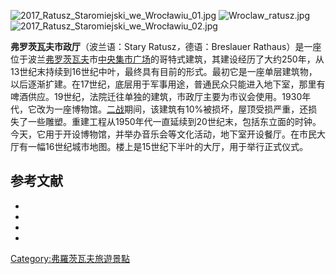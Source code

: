 {{coord|51|06|35|N|17|01|54|E|display=title}}
[[File:2017_Ratusz_Staromiejski_we_Wrocławiu_01.jpg|thumb]]
[[File:Wroclaw_ratusz.jpg|thumb]]
[[File:2017_Ratusz_Staromiejski_we_Wrocławiu_02.jpg|thumb]]

'''弗罗茨瓦夫市政厅'''（波兰语：Stary Ratusz''，''德语：Breslauer Rathaus）是一座位于波兰[[弗罗茨瓦夫|弗罗茨瓦夫]]市[[中央集市广场_(弗罗茨瓦夫)|中央集市广场]]的哥特式建筑，其建设经历了大约250年，从13世纪末持续到16世纪中叶，最终具有目前的形式。最初它是一座单层建筑物，以后逐渐扩建。在17世纪，底层用于军事用途，普通民众只能进入地下室，那里有啤酒供应。19世纪，法院迁往单独的建筑，市政厅主要为市议会使用。1930年代，它改为一座博物馆。[[第二次世界大战|二战]]期间，该建筑有10%被损坏，屋顶受损严重，还损失了一些雕塑。重建工程从1950年代一直延续到20世纪末，包括东立面的时钟。今天，它用于开设博物馆，并举办音乐会等文化活动，地下室开设餐厅。在市民大厅有一幅16世纪城市地图。楼上是15世纪下半叶的大厅，用于举行正式仪式。

== 参考文献 ==
*{{Cite book|title=The Wratislavian town hall: a guide book|last=Ślusarski|first=Andrzej|coauthors=Stefan Arczyński, Krystyna Januszkiewicz|year=1985|publisher=the History Museum in Wrocław|isbn=8390522748}}
*{{Cite book|title=A guide to Wrocław|last=Urlich-Kornacka|first=Małgorzata|year=2008|publisher=Via Nova|location=Wrocław|isbn=9788360544594}}
*{{Cite book|title=Encyklopedia Wrocławia, wydanie trzecie|last=Harasimowicz|first=Jan|year=2006|publisher=Wydawnictwo Dolnośląskie|location=Wrocław|isbn=8373845615}}
*{{Cite book|title=Wrocław z lat 1945-1952: Zniszczenia i dzieło odbudowy|last=Bukowski|first=Marcin|year=1985|publisher=Państwowe Wydawnictwo Naukowe|isbn=8301058498}}

[[Category:弗羅茨瓦夫旅遊景點|Category:弗羅茨瓦夫旅遊景點]]